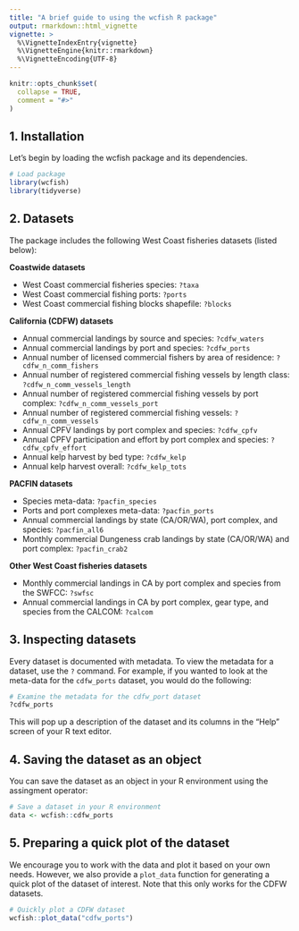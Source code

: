 ```yaml
---
title: "A brief guide to using the wcfish R package"
output: rmarkdown::html_vignette
vignette: >
  %\VignetteIndexEntry{vignette}
  %\VignetteEngine{knitr::rmarkdown}
  %\VignetteEncoding{UTF-8}
---
```


```r
knitr::opts_chunk$set(
  collapse = TRUE,
  comment = "#>"
)
```

## 1. Installation

Let's begin by loading the wcfish package and its dependencies.

```r
# Load package
library(wcfish)
library(tidyverse)
```


## 2. Datasets

The package includes the following West Coast fisheries datasets (listed below):

__Coastwide datasets__

- West Coast commercial fisheries species: `?taxa`
- West Coast commercial fishing ports: `?ports`
- West Coast commercial fishing blocks shapefile: `?blocks`

__California (CDFW) datasets__

- Annual commercial landings by source and species: `?cdfw_waters`
- Annual commercial landings by port and species: `?cdfw_ports`
- Annual number of licensed commercial fishers by area of residence: `?cdfw_n_comm_fishers`
- Annual number of registered commercial fishing vessels by length class: `?cdfw_n_comm_vessels_length`
- Annual number of registered commercial fishing vessels by port complex: `?cdfw_n_comm_vessels_port`
- Annual number of registered commercial fishing vessels: `?cdfw_n_comm_vessels`
- Annual CPFV landings by port complex and species: `?cdfw_cpfv`
- Annual CPFV participation and effort by port complex and species: `?cdfw_cpfv_effort`
- Annual kelp harvest by bed type: `?cdfw_kelp`
- Annual kelp harvest overall: `?cdfw_kelp_tots`

__PACFIN datasets__

- Species meta-data: `?pacfin_species`
- Ports and port complexes meta-data: `?pacfin_ports`
- Annual commercial landings by state (CA/OR/WA), port complex, and species: `?pacfin_all6`
- Monthly commercial Dungeness crab landings by state (CA/OR/WA) and port complex: `?pacfin_crab2`

__Other West Coast fisheries datasets__

- Monthly commercial landings in CA by port complex and species from the SWFCC: `?swfsc`
- Annual commercial landings in CA by port complex, gear type, and species from the CALCOM: `?calcom`


## 3. Inspecting datasets

Every dataset is documented with metadata. To view the metadata for a dataset, use the `?` command. For example, if you wanted to look at the meta-data for the `cdfw_ports` dataset, you would do the following:

```r
# Examine the metadata for the cdfw_port dataset
?cdfw_ports
```

This will pop up a description of the dataset and its columns in the "Help" screen of your R text editor.


## 4. Saving the dataset as an object

You can save the dataset as an object in your R environment using the assingment operator:

```r
# Save a dataset in your R environment
data <- wcfish::cdfw_ports
```


## 5. Preparing a quick plot of the dataset

We encourage you to work with the data and plot it based on your own needs. However, we also provide a `plot_data` function for generating a quick plot of the dataset of interest. Note that this only works for the CDFW datasets.

```r
# Quickly plot a CDFW dataset
wcfish::plot_data("cdfw_ports")
```











